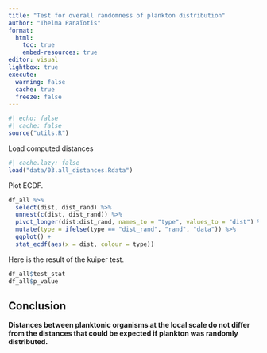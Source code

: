 ```yaml
---
title: "Test for overall randomness of plankton distribution"
author: "Thelma Panaïotis"
format: 
  html:
    toc: true
    embed-resources: true
editor: visual
lightbox: true
execute:
  warning: false
  cache: true
  freeze: false
---
```


```r
#| echo: false
#| cache: false
source("utils.R")
```

Load computed distances

```r
#| cache.lazy: false
load("data/03.all_distances.Rdata")
```

Plot ECDF.

```r
df_all %>% 
  select(dist, dist_rand) %>% 
  unnest(c(dist, dist_rand)) %>% 
  pivot_longer(dist:dist_rand, names_to = "type", values_to = "dist") %>% 
  mutate(type = ifelse(type == "dist_rand", "rand", "data")) %>% 
  ggplot() + 
  stat_ecdf(aes(x = dist, colour = type))
```

Here is the result of the kuiper test.

```r
df_all$test_stat
df_all$p_value
```

::: {.callout-note icon="false"}
## Conclusion

**Distances between planktonic organisms at the local scale do not differ from the distances that could be expected if plankton was randomly distributed.**
:::
